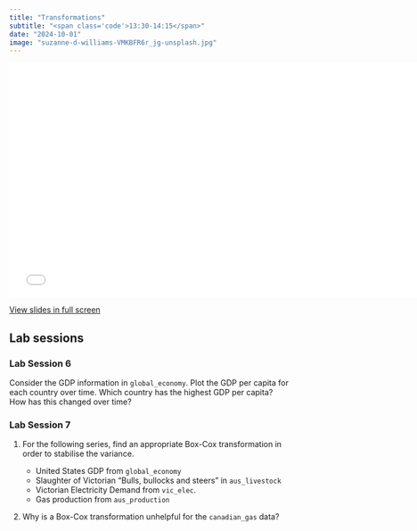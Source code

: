 ```yaml
---
title: "Transformations"
subtitle: "<span class='code'>13:30-14:15</span>"
date: "2024-10-01"
image: "suzanne-d-williams-VMKBFR6r_jg-unsplash.jpg"
---
```


<!-- Materials will be distributed sooner to the event. -->

```{=html}
<embed src="../../materials/03_transformations.pdf" type="application/pdf" width="750px" height="420px">
```

[View slides in full screen](../../materials/03_transformations.pdf)

## Lab sessions

### Lab Session 6

Consider the GDP information in `global_economy`. Plot the GDP per capita for each country over time. Which country has the highest GDP per capita? How has this changed over time?

### Lab Session 7

1. For the following series, find an appropriate Box-Cox transformation in order to stabilise the variance.

    * United States GDP from `global_economy`
    * Slaughter of Victorian “Bulls, bullocks and steers” in `aus_livestock`
    * Victorian Electricity Demand from `vic_elec`.
    * Gas production from `aus_production`

2. Why is a Box-Cox transformation unhelpful for the `canadian_gas` data?
